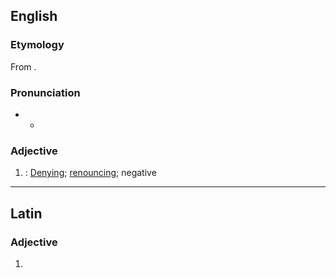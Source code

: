 ==English==

===Etymology===
From {{bor|en|la|abnegativus}}.

===Pronunciation===
* {{IPA|en|/æbˈnɛɡətɪv/}}
** {{audio|en|LL-Q1860 (eng)-Vealhurl-abnegative.wav|Audio (UK)}}

===Adjective===
{{en-adj}}

# {{lb|en|obsolete|rare}}: [[denying|Denying]]; [[renouncing]]; negative
#: {{rfquotek|en|Clarke}}

----

==Latin==

===Adjective===
{{la-adj-form|abnegātīve}}

# {{inflection of|la|abnegātīvus||voc|m|s}}